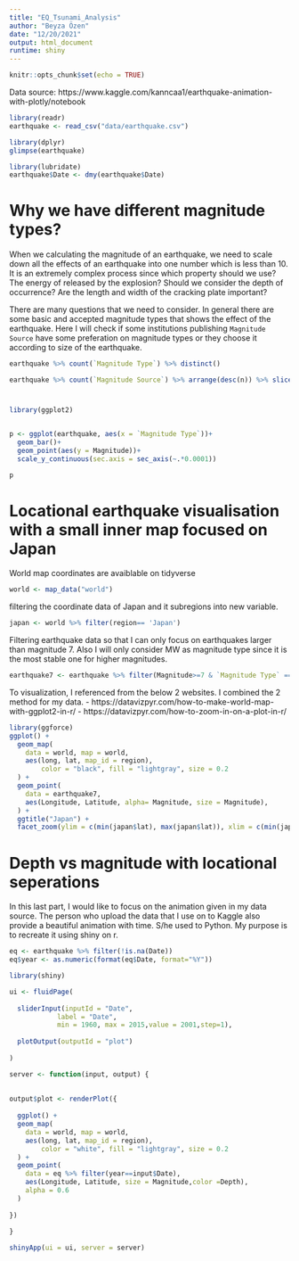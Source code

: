 ```yaml
---
title: "EQ_Tsunami_Analysis"
author: "Beyza Özen"
date: "12/20/2021"
output: html_document
runtime: shiny
---
```


```r
knitr::opts_chunk$set(echo = TRUE)
```

Data source: https://www.kaggle.com/kanncaa1/earthquake-animation-with-plotly/notebook
```r
library(readr)
earthquake <- read_csv("data/earthquake.csv")
```

```r
library(dplyr)
glimpse(earthquake)
```


```r
library(lubridate)
earthquake$Date <- dmy(earthquake$Date)
```
# Why we have different magnitude types?

When we calculating the magnitude of an earthquake, we need to scale down all the effects of an earthquake into one number which is less than 10. It is an extremely complex process since which property should we use? The energy of released by the explosion? Should we consider the depth of occurrence? Are the length and width of the cracking plate important?

There are many questions that we need to consider. In general there are some basic and accepted magnitude types that shows the effect of the earthquake. Here I will check if some institutions publishing `Magnitude Source` have some preferation on magnitude types or they choose it according to size of the earthquake. 


```r
earthquake %>% count(`Magnitude Type`) %>% distinct()
```
```r
earthquake %>% count(`Magnitude Source`) %>% arrange(desc(n)) %>% slice(1:4)
```
# 
```r
library(ggplot2)


p <- ggplot(earthquake, aes(x = `Magnitude Type`))+
  geom_bar()+
  geom_point(aes(y = Magnitude))+
  scale_y_continuous(sec.axis = sec_axis(~.*0.0001))

p
```


# Locational earthquake visualisation with a small inner map focused on Japan

World map coordinates are avaiblable on tidyverse
```r
world <- map_data("world")
```
filtering the coordinate data of Japan and it subregions into new variable. 
```r
japan <- world %>% filter(region== 'Japan') 
```

Filtering earthquake data so that I can only focus on earthquakes larger than magnitude 7. Also I will only consider MW as magnitude type since it is the most stable one for higher magnitudes. 
```r
earthquake7 <- earthquake %>% filter(Magnitude>=7 & `Magnitude Type` =='MW')
```
To visualization, I referenced from the below 2 websites. I combined the 2 method for my data.
  - https://datavizpyr.com/how-to-make-world-map-with-ggplot2-in-r/
  - https://datavizpyr.com/how-to-zoom-in-on-a-plot-in-r/
```r
library(ggforce)
ggplot() +
  geom_map(
    data = world, map = world,
    aes(long, lat, map_id = region),
        color = "black", fill = "lightgray", size = 0.2
  ) +
  geom_point(
    data = earthquake7,
    aes(Longitude, Latitude, alpha= Magnitude, size = Magnitude),
  ) +
  ggtitle("Japan") +
  facet_zoom(ylim = c(min(japan$lat), max(japan$lat)), xlim = c(min(japan$long), max(japan$long)),zoom.size = 0.4)
```


# Depth vs magnitude with locational seperations 
In this last part, I would like to focus on the animation given in my data source. The person who upload the data that I use on to Kaggle also provide a beautiful animation with time. S/he used to Python. My purpose is to recreate it using shiny on r. 
```r
eq <- earthquake %>% filter(!is.na(Date))
eq$year <- as.numeric(format(eq$Date, format="%Y"))
```

```r
library(shiny)

ui <- fluidPage(
 
  sliderInput(inputId = "Date", 
            label = "Date",
            min = 1960, max = 2015,value = 2001,step=1), 
  
  plotOutput(outputId = "plot")
  
)

server <- function(input, output) {
  
  
output$plot <- renderPlot({
  
  ggplot() +
  geom_map(
    data = world, map = world,
    aes(long, lat, map_id = region),
        color = "white", fill = "lightgray", size = 0.2
  ) +
  geom_point(
    data = eq %>% filter(year==input$Date),
    aes(Longitude, Latitude, size = Magnitude,color =Depth),
    alpha = 0.6
  ) 
  
})
  
}

shinyApp(ui = ui, server = server)
```



